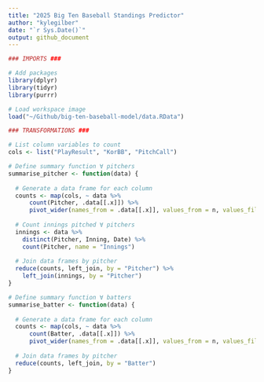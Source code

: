 ```yaml
---
title: "2025 Big Ten Baseball Standings Predictor"
author: "kylegilber"
date: "`r Sys.Date()`"
output: github_document
---
```


```r

### IMPORTS ###

# Add packages
library(dplyr)
library(tidyr)
library(purrr)

# Load workspace image
load("~/Github/big-ten-baseball-model/data.RData")
```

```r

### TRANSFORMATIONS ###

# List column variables to count
cols <- list("PlayResult", "KorBB", "PitchCall")

# Define summary function ∀ pitchers
summarise_pitcher <- function(data) {
  
  # Generate a data frame for each column
  counts <- map(cols, ~ data %>% 
      count(Pitcher, .data[[.x]]) %>% 
      pivot_wider(names_from = .data[[.x]], values_from = n, values_fill = 0))
  
  # Count innings pitched ∀ pitchers
  innings <- data %>% 
    distinct(Pitcher, Inning, Date) %>% 
    count(Pitcher, name = "Innings")
  
  # Join data frames by pitcher
  reduce(counts, left_join, by = "Pitcher") %>% 
    left_join(innings, by = "Pitcher")
}

# Define summary function ∀ batters
summarise_batter <- function(data) {
  
  # Generate a data frame for each column
  counts <- map(cols, ~ data %>% 
      count(Batter, .data[[.x]]) %>% 
      pivot_wider(names_from = .data[[.x]], values_from = n, values_fill = 0))
  
  # Join data frames by pitcher
  reduce(counts, left_join, by = "Batter")
}
```

